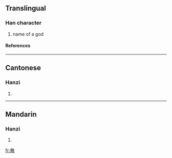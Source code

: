 ==Translingual==
===Han character===
{{Han char|rn=9|rad=人|as=11|sn=13|four=|canj=人田竹口 (OWHR)}}
# name of a god
====References====
{{Han ref|kx=0114.210|hdz=10211.020|uh=347C|ud=13436}}

----
==Cantonese==
===Hanzi===
{{yue-hanzi|jyut=|y=leuk6}}
# {{defn|Cantonese}}

----
==Mandarin==
===Hanzi===
{{cmn-hanzi|pin=[[lue]] (lyue4)|wg=<sup>4</sup>}}
# {{defn|Mandarin}}

[[fr:㑼]]